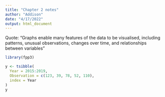 ```yaml
---
title: "Chapter 2 notes"
author: "Addison"
date: "4/17/2022"
output: html_document
---
```


Quote: "Graphs enable many features of the data to be visualised, including patterns, unusual observations, changes over time, and relationships between variables"

```r
library(fpp3)
```

```r
y <- tsibble(
  Year = 2015:2019,
  Observation = c(123, 39, 78, 52, 110),
  index = Year
)
y
```


<!-- ## Examples Rmd code: -->

<!-- ```{r setup, include=FALSE} -->
<!-- knitr::opts_chunk$set(echo = TRUE) -->
<!-- ``` -->

<!-- ## R Markdown -->

<!-- This is an R Markdown document. Markdown is a simple formatting syntax for authoring HTML, PDF, and MS Word documents. For more details on using R Markdown see <http://rmarkdown.rstudio.com>. -->

<!-- When you click the **Knit** button a document will be generated that includes both content as well as the output of any embedded R code chunks within the document. You can embed an R code chunk like this: -->

<!-- ```{r cars} -->
<!-- summary(cars) -->
<!-- ``` -->

<!-- ## Including Plots -->

<!-- You can also embed plots, for example: -->

<!-- ```{r pressure, echo=FALSE} -->
<!-- plot(pressure) -->
<!-- ``` -->

<!-- Note that the `echo = FALSE` parameter was added to the code chunk to prevent printing of the R code that generated the plot. -->
